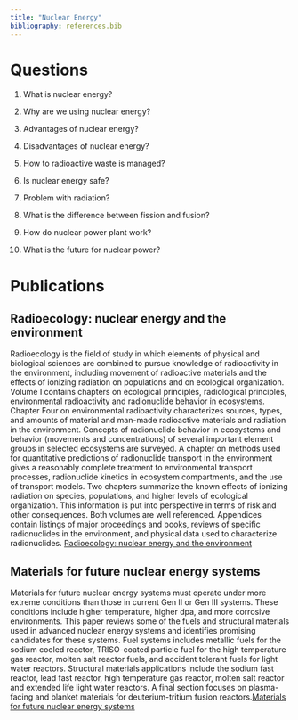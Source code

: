 ```yaml
---
title: "Nuclear Energy"
bibliography: references.bib
---
```


# Questions

1.  What is nuclear energy?

2.  Why are we using nuclear energy?

3.  Advantages of nuclear energy?

4.  Disadvantages of nuclear energy?

5.  How to radioactive waste is managed?

6.  Is nuclear energy safe?

7.  Problem with radiation?

8.  What is the difference between fission and fusion?

9.  How do nuclear power plant work?

10. What is the future for nuclear power?

# Publications

## Radioecology: nuclear energy and the environment

Radioecology is the field of study in which elements of physical and biological sciences are combined to pursue knowledge of radioactivity in the environment, including movement of radioactive materials and the effects of ionizing radiation on populations and on ecological organization. Volume I contains chapters on ecological principles, radiological principles, environmental radioactivity and radionuclide behavior in ecosystems. Chapter Four on environmental radioactivity characterizes sources, types, and amounts of material and man-made radioactive materials and radiation in the environment. Concepts of radionuclide behavior in ecosystems and behavior (movements and concentrations) of several important element groups in selected ecosystems are surveyed. A chapter on methods used for quantitative predictions of radionuclide transport in the environment gives a reasonably complete treatment to environmental transport processes, radionuclide kinetics in ecosystem compartments, and the use of transport models. Two chapters summarize the known effects of ionizing radiation on species, populations, and higher levels of ecological organization. This information is put into perspective in terms of risk and other consequences. Both volumes are well referenced. Appendices contain listings of major proceedings and books, reviews of specific radionuclides in the environment, and physical data used to characterize radionuclides. [Radioecology: nuclear energy and the environment](https://www.osti.gov/biblio/5575540)

## Materials for future nuclear energy systems

Materials for future nuclear energy systems must operate under more extreme conditions than those in current Gen II or Gen III systems. These conditions include higher temperature, higher dpa, and more corrosive environments. This paper reviews some of the fuels and structural materials used in advanced nuclear energy systems and identifies promising candidates for these systems. Fuel systems includes metallic fuels for the sodium cooled reactor, TRISO-coated particle fuel for the high temperature gas reactor, molten salt reactor fuels, and accident tolerant fuels for light water reactors. Structural materials applications include the sodium fast reactor, lead fast reactor, high temperature gas reactor, molten salt reactor and extended life light water reactors. A final section focuses on plasma-facing and blanket materials for deuterium-tritium fusion reactors.[Materials for future nuclear energy systems](https://www.osti.gov/biblio/1378001)